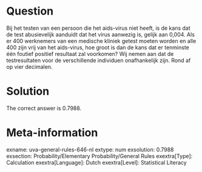Question
========

Bij het testen van een persoon die het aids-virus niet heeft, is de kans dat de test abusievelijk aanduidt dat het virus aanwezig is, gelijk aan 0,004. Als er 400 werknemers van een medische kliniek getest moeten worden en alle 400 zijn vrij van het aids-virus, hoe groot is dan de kans dat er tenminste één foutief positief resultaat zal voorkomen? Wij nemen aan dat de testresultaten voor de verschillende individuen onafhankelijk zijn.
Rond af op vier decimalen.

Solution
========

The correct answer is 0.7988.

Meta-information
================
exname: uva-general-rules-646-nl
extype: num
exsolution: 0.7988
exsection: Probability/Elementary Probability/General Rules
exextra[Type]: Calculation
exextra[Language]: Dutch
exextra[Level]: Statistical Literacy

